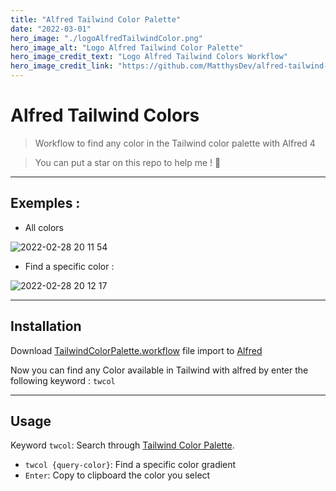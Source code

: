 ```yaml
---
title: "Alfred Tailwind Color Palette"
date: "2022-03-01"
hero_image: "./logoAlfredTailwindColor.png"
hero_image_alt: "Logo Alfred Tailwind Color Palette"
hero_image_credit_text: "Logo Alfred Tailwind Colors Workflow"
hero_image_credit_link: "https://github.com/MatthysDev/alfred-tailwind-colors"
---
```


# Alfred Tailwind Colors

> Workflow to find any color in the Tailwind color palette with Alfred 4

> You can put a star on this repo to help me ! 🙏

---

## Exemples :

- All colors

![2022-02-28 20 11 54](https://user-images.githubusercontent.com/81434852/156044207-aceb951c-89cd-4484-945b-9e89df83efec.gif)

- Find a specific color :

![2022-02-28 20 12 17](https://user-images.githubusercontent.com/81434852/156044233-368dcd1a-dd7f-4f52-99bb-5ee82045b5c4.gif)

---

## Installation

Download [TailwindColorPalette.workflow](https://github.com/MatthysDev/alfred-tailwind-colors/blob/master/TailwindColorPalette.alfredworkflow) file import to [Alfred](https://www.alfredapp.com/)

Now you can find any Color available in Tailwind with alfred by enter the following keyword : `twcol`

---

## Usage

Keyword `twcol`: Search through [Tailwind Color Palette](https://tailwindcss.com/docs/customizing-colors#default-color-palette).

- `twcol {query-color}`: Find a specific color gradient
- `Enter`: Copy to clipboard the color you select

